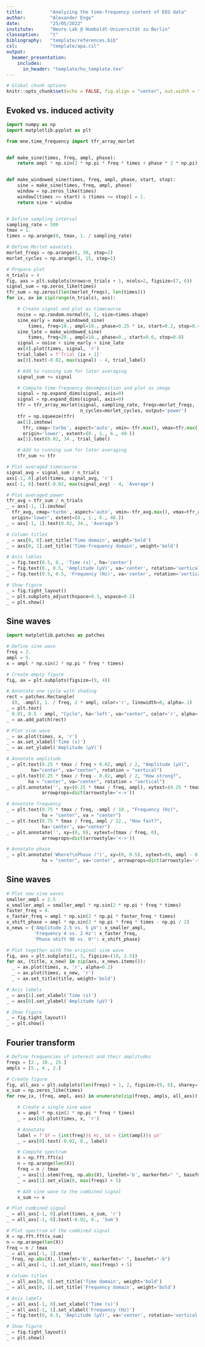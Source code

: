 ```yaml
---
title:          "Analyzing the time-frequency content of EEG data"
author:         "Alexander Enge"
date:           "25/05/2022"
institute:      "Neuro Lab @ Humboldt-Universität zu Berlin"
classoption:    "t"
bibliography:   "template/references.bib"
csl:            "template/apa.csl"
output:
  beamer_presentation:
    includes:
      in_header: "template/hu_template.tex"
---
```

  
```r
# Global chunk options
knitr::opts_chunk$set(echo = FALSE, fig.align = "center", out.width = "90%")
```

## Evoked vs. induced activity

```python
import numpy as np
import matplotlib.pyplot as plt

from mne.time_frequency import tfr_array_morlet


def make_sine(times, freq, ampl, phase):
    return ampl * np.sin(2 * np.pi * freq * times + phase * 2 * np.pi)


def make_windowed_sine(times, freq, ampl, phase, start, stop):
    sine = make_sine(times, freq, ampl, phase)
    window = np.zeros_like(times)
    window[(times >= start) & (times <= stop)] = 1.
    return sine * window


# Define sampling interval
sampling_rate = 500
tmax = 1.
times = np.arange(0, tmax, 1. / sampling_rate)

# Define Morlet wavelets
morlet_freqs = np.arange(6, 30, step=2)
morlet_cycles = np.arange(3, 15, step=1)

# Prepare plot
n_trials = 4
fig, axs = plt.subplots(nrows=n_trials + 1, ncols=2, figsize=(7, 6))
signal_sum = np.zeros_like(times)
tfr_sum = np.zeros((len(morlet_freqs), len(times)))
for ix, ax in zip(range(n_trials), axs):

    # Create signal and plot as timecourse
    noise = np.random.normal(0, 1, size=times.shape)
    sine_early = make_windowed_sine(
        times, freq=10., ampl=10., phase=0.25 * ix, start=0.2, stop=0.4)
    sine_late = make_windowed_sine(
        times, freq=20., ampl=10., phase=0., start=0.6, stop=0.8)
    signal = noise + sine_early + sine_late
    ax[0].plot(times, signal, 'r')
    trial_label = f'Trial {ix + 1}'
    ax[0].text(-0.02, max(signal) - 4, trial_label)

    # Add to running sum for later averaging
    signal_sum += signal

    # Compute time-frequency decomposition and plot as image
    signal = np.expand_dims(signal, axis=0)
    signal = np.expand_dims(signal, axis=0)
    tfr = tfr_array_morlet(signal, sampling_rate, freqs=morlet_freqs,
                           n_cycles=morlet_cycles, output='power')
    tfr = np.squeeze(tfr)
    ax[1].imshow(
      tfr, cmap='turbo', aspect='auto', vmin=-tfr.max(), vmax=tfr.max(),
      origin='lower', extent=(0., 1., 6., 40.))
    ax[1].text(0.02, 34., trial_label)

    # Add to running sum for later averaging
    tfr_sum += tfr

# Plot averaged timecourse
signal_avg = signal_sum / n_trials
axs[-1, 0].plot(times, signal_avg, 'r')
axs[-1, 0].text(-0.02, max(signal_avg) - 4, 'Average')

# Plot averaged power
tfr_avg = tfr_sum / n_trials
_ = axs[-1, 1].imshow(
  tfr_avg, cmap='turbo', aspect='auto', vmin=-tfr_avg.max(), vmax=tfr_avg.max(),
  origin='lower', extent=(0., 1., 6., 40.))
_ = axs[-1, 1].text(0.02, 34., 'Average')

# Column titles
_ = axs[0, 0].set_title('Time domain', weight='bold')
_ = axs[0, 1].set_title('Time-frequency domain', weight='bold')

# Axis lables
_ = fig.text(0.5, 0., 'Time (s)', ha='center')
_ = fig.text(0., 0.5, 'Amplitude (µV)', va='center', rotation='vertical')
_ = fig.text(0.5, 0.5, 'Frequency (Hz)', va='center', rotation='vertical')

# Show figure
_ = fig.tight_layout()
_ = plt.subplots_adjust(hspace=0.3, wspace=0.2)
_ = plt.show()
```

## Sine waves

```python
import matplotlib.patches as patches

# Define sine wave
freq = 2.
ampl = 5.
x = ampl * np.sin(2 * np.pi * freq * times)

# Create empty figure
fig, ax = plt.subplots(figsize=(9, 4))

# Annotate one cycle with shading
rect = patches.Rectangle(
  (0, -ampl), 1. / freq, 2 * ampl, color='r', linewidth=0, alpha=.1)
_ = plt.text(
  0.01, 0.5 - ampl, "Cycle", ha='left', va="center", color='r', alpha=.6)
_ = ax.add_patch(rect)

# Plot sine wave
_ = ax.plot(times, x, 'r')
_ = ax.set_xlabel('Time (s)')
_ = ax.set_ylabel('Amplitude (µV)')

# Annotate amplitude
_ = plt.text(0.25 * tmax / freq + 0.02, ampl / 2, "Amplitude (µV)",
         ha="center", va="center", rotation = "vertical")
_ = plt.text(0.25 * tmax / freq - 0.02, ampl / 2, "How strong?",
        ha = "center", va="center", rotation = "vertical")
_ = plt.annotate('', xy=(0.25 * tmax / freq, ampl), xytext=(0.25 * tmax / freq, 0),
             arrowprops=dict(arrowstyle='<->'))

# Annotate frequency
_ = plt.text(0.75 * tmax / freq, -ampl / 10., "Frequency (Hz)",
             ha = "center", va = "center")
_ = plt.text(0.75 * tmax / freq, ampl / 12., "How fast?",
             ha='center', va="center")
_ = plt.annotate('', xy=(0, 0), xytext=(tmax / freq, 0),
             arrowprops=dict(arrowstyle='<->'))

# Annotate phase
_ = plt.annotate('Where?\nPhase (°)', xy=(0, 0.5), xytext=(0, ampl - 0.5),
             ha = "center", va='center', arrowprops=dict(arrowstyle='->'))
```

## Sine waves

```python
# Plot new sine waves
smaller_ampl = 2.5
x_smaller_ampl = smaller_ampl * np.sin(2 * np.pi * freq * times)
faster_freq = 4.
x_faster_freq = ampl * np.sin(2 * np.pi * faster_freq * times)
x_shift_phase = ampl * np.sin(2 * np.pi * freq * times - np.pi / 2)
x_news = {'Amplitude 2.5 vs. 5 µV': x_smaller_ampl,
          'Frequency 4 vs. 2 Hz': x_faster_freq,
          'Phase shift 90 vs. 0°': x_shift_phase}

# Plot together with the original sine wave
fig, axs = plt.subplots(1, 3, figsize=(10, 2.5))
for ax, (title, x_new) in zip(axs, x_news.items()):
  _ = ax.plot(times, x, 'r', alpha=0.2)
  _ = ax.plot(times, x_new, 'r')
  _ = ax.set_title(title, weight='bold')

# Axis labels
_ = axs[1].set_xlabel('Time (s)')
_ = axs[0].set_ylabel('Amplitude (µV)')

# Show figure
_ = fig.tight_layout()
_ = plt.show()
```

## Fourier transform

```python
# Define frequencies of interest and their amplitudes
freqs = [2., 10., 25.]
ampls = [5., 4., 2.]

# Create figure
fig, all_axs = plt.subplots(len(freqs) + 1, 2, figsize=(9, 6), sharey='col')
x_sum = np.zeros_like(times)
for row_ix, (freq, ampl, axs) in enumerate(zip(freqs, ampls, all_axs)):

    # Create a single sine wave
    x = ampl * np.sin(2 * np.pi * freq * times)
    _ = axs[0].plot(times, x, 'r')

    # Annotate
    label = f'$F = {int(freq)}$ Hz, $A = {int(ampl)}$ µV'
    _ = axs[0].text(-0.02, 8., label)

    # Compute spectrum
    X = np.fft.fft(x)
    n = np.arange(len(X))
    freq = n / tmax
    _ = axs[1].stem(freq, np.abs(X), linefmt='b', markerfmt=" ", basefmt="-b")
    _ = axs[1].set_xlim(0, max(freqs) + 5)

    # Add sine wave to the combined signal
    x_sum += x

# Plot combined signal
_ = all_axs[-1, 0].plot(times, x_sum, 'r')
_ = all_axs[-1, 0].text(-0.02, 8., 'Sum')

# Plot spectrum of the combined signal
X = np.fft.fft(x_sum)
n = np.arange(len(X))
freq = n / tmax
_ = all_axs[-1, 1].stem(
  freq, np.abs(X), linefmt='b', markerfmt=" ", basefmt="-b")
_ = all_axs[-1, 1].set_xlim(0, max(freqs) + 5)

# Column titles
_ = all_axs[0, 0].set_title('Time domain', weight='bold')
_ = all_axs[0, 1].set_title('Frequency domain', weight='bold')

# Axis labels
_ = all_axs[-1, 0].set_xlabel('Time (s)')
_ = all_axs[-1, 1].set_xlabel('Frequency (Hz)')
_ = fig.text(0, 0.5, 'Amplitude (µV)', va='center', rotation='vertical')

# Show figure
_ = fig.tight_layout()
_ = plt.show()
```

